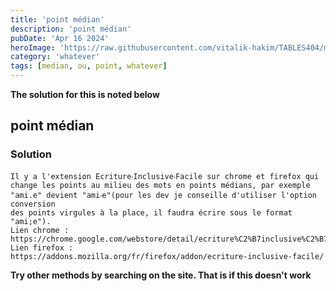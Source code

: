 ```yaml
---
title: 'point médian'
description: 'point médian'
pubDate: 'Apr 16 2024'
heroImage: 'https://raw.githubusercontent.com/vitalik-hakim/TABLES404/main/error_b/misc.png'
category: 'whatever'
tags: [median, ou, point, whatever]
---
```


**The solution for this is noted below**

## point médian

### Solution

```whatever
Il y a l'extension Ecriture‧Inclusive‧Facile sur chrome et firefox qui
change les points au milieu des mots en points médians, par exemple
"ami.e" devient "ami‧e"(pour les dev je conseille d'utiliser l'option conversion
des points virgules à la place, il faudra écrire sous le format "ami;e").
Lien chrome :
https://chrome.google.com/webstore/detail/ecriture%C2%B7inclusive%C2%B7facile/dfjcdiknbdbnfgecbkcaobgmeekinphg
Lien firefox :
https://addons.mozilla.org/fr/firefox/addon/ecriture-inclusive-facile/
```

**Try other methods by searching on the site. That is if this doesn't work**
